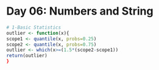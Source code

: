 Day 06: Numbers and String
========================================================
```r
# 1-Basic Statistics
outlier <- function(x){
scope1 <- quantile(x, probs=0.25)
scope2 <- quantile(x, probs=0.75)
outlier <- which(x>=(1.5*(scope2-scope1))
return(outlier)
}
```

